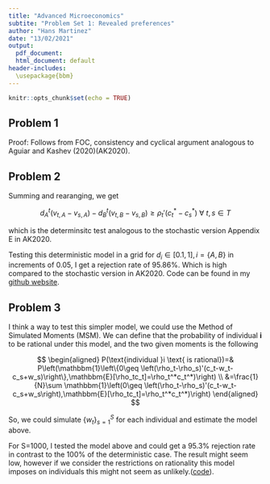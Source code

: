 ```yaml
---
title: "Advanced Microeconomics"
subtite: "Problem Set 1: Revealed preferences"
author: "Hans Martinez"
date: "13/02/2021"
output: 
  pdf_document:
  html_document: default
header-includes: 
  \usepackage{bbm}
---
```


```r
knitr::opts_chunk$set(echo = TRUE)
```

## Problem 1

Proof: Follows from FOC, consistency and cyclical argument analogous to Aguiar and Kashev (2020)(AK2020).

## Problem 2

Summing and rearanging, we get

$$
d_A^t(v_{t,A}-v_{s,A}) - d_B^t(v_{t,B}-v_{s,B}) \geq \rho_t'(c_t^*-c_s^*) \:\forall\: t,s\in T
$$

which is the determinsitc test analogous to the stochastic version Appendix E in AK2020.

Testing this deterministic model in a grid for $d_i \in [0.1,1], i=\{A,B\}$ in increments of 0.05, I get a rejection rate of 95.86%. Which is high compared to the stochastic version in AK2020. Code can be found in my [github website](https://github.com/hans-mtz/Adv-Micro).

## Problem 3

I think a way to test this simpler model, we could use the Method of Simulated Moments (MSM). We can define that the probability of individual **i** to be rational under this model, and the two given moments is the following

$$
\begin{aligned}
P(\text{individual }i \text{ is rational})=& P\left(\mathbbm{1}\left\{0\geq \left(\rho_t-\rho_s)'(c_t-w_t-c_s+w_s)\right\},\mathbbm{E}[\rho_tc_t]=\rho_t^*c_t^*)\right) \\
&=\frac{1}{N}\sum \mathbbm{1}\left(0\geq \left(\rho_t-\rho_s)'(c_t-w_t-c_s+w_s\right),\mathbbm{E}[\rho_tc_t]=\rho_t^*c_t^*)\right)
\end{aligned}
$$

So, we could simulate $\{w_t\}_{s=1}^{S}$ for each individual and estimate the model above.

For S=1000, I tested the model above and could get a 95.3% rejection rate in contrast to the 100% of the deterministic case. The result might seem low, however if we consider the restrictions on rationality this model imposes on individuals this might not seem as unlikely.([code](https://github.com/hans-mtz/Adv-Micro)).


